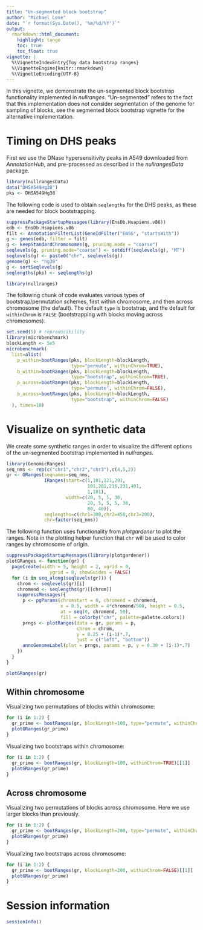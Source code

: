 ```yaml
---
title: "Un-segmented block bootstrap"
author: "Michael Love"
date: "`r format(Sys.Date(), '%m/%d/%Y')`"
output:
  rmarkdown::html_document:
    highlight: tango
    toc: true
    toc_float: true
vignette: |
  %\VignetteIndexEntry{Toy data bootstrap ranges}
  %\VignetteEngine{knitr::rmarkdown}
  %\VignetteEncoding{UTF-8}
---
```


In this vignette, we demonstrate the un-segmented block bootstrap
functionality implemented in *nullranges*. "Un-segmented" refers to
the fact that this implementation does not consider segmentation of
the genome for sampling of blocks, see the segmented block bootstrap
vignette for the alternative implementation.

# Timing on DHS peaks

First we use the DNase hypersensitivity peaks in A549 downloaded from
*AnnotationHub*, and pre-processed as described in the
*nullrangesData* package.

```r
library(nullrangesData)
data("DHSA549Hg38")
pks <- DHSA549Hg38
```

The following code is used to obtain `seqlengths` for the DHS peaks,
as these are needed for block bootstrapping.

```r
suppressPackageStartupMessages(library(EnsDb.Hsapiens.v86))
edb <- EnsDb.Hsapiens.v86
filt <- AnnotationFilterList(GeneIdFilter("ENSG", "startsWith"))
g <- genes(edb, filter = filt)
g <- keepStandardChromosomes(g, pruning.mode = "coarse")
seqlevels(g, pruning.mode="coarse") <- setdiff(seqlevels(g), "MT")
seqlevels(g) <- paste0("chr", seqlevels(g))
genome(g) <- "hg38"
g <- sortSeqlevels(g)
seqlengths(pks) <- seqlengths(g)
```

```r
library(nullranges)
```

The following chunk of code evaluates various types of
bootstrap/permutation schemes, first within chromosome, and then
across chromosome (the default). The default `type` is bootstrap, and
the default for `withinChrom` is `FALSE` (bootstrapping with blocks
moving across chromosomes).

```r
set.seed(5) # reproducibility
library(microbenchmark)
blockLength <- 5e5
microbenchmark(
  list=alist(
    p_within=bootRanges(pks, blockLength=blockLength,
                        type="permute", withinChrom=TRUE),
    b_within=bootRanges(pks, blockLength=blockLength,
                        type="bootstrap", withinChrom=TRUE),
    p_across=bootRanges(pks, blockLength=blockLength,
                        type="permute", withinChrom=FALSE),
    b_across=bootRanges(pks, blockLength=blockLength,
                        type="bootstrap", withinChrom=FALSE)
  ), times=10)
```

# Visualize on synthetic data

We create some synthetic ranges in order to visualize the different
options of the un-segmented bootstrap implemented in *nullranges*.

```r
library(GenomicRanges)
seq_nms <- rep(c("chr1","chr2","chr3"),c(4,5,2))
gr <- GRanges(seqnames=seq_nms,
              IRanges(start=c(1,101,121,201,
                              101,201,216,231,401,
                              1,101),
                      width=c(20, 5, 5, 30,
                              20, 5, 5, 5, 30,
                              80, 40)),
              seqlengths=c(chr1=300,chr2=450,chr3=200),
              chr=factor(seq_nms))
```

The following function uses functionality from *plotgardener* to plot
the ranges.  Note in the plotting helper function that `chr` will be
used to color ranges by chromosome of origin.


```r
suppressPackageStartupMessages(library(plotgardener))
plotGRanges <- function(gr) {
  pageCreate(width = 5, height = 2, xgrid = 0,
                ygrid = 0, showGuides = FALSE)
  for (i in seq_along(seqlevels(gr))) {
    chrom <- seqlevels(gr)[i]
    chromend <- seqlengths(gr)[[chrom]]
    suppressMessages({
      p <- pgParams(chromstart = 0, chromend = chromend,
                    x = 0.5, width = 4*chromend/500, height = 0.5,
                    at = seq(0, chromend, 50),
                    fill = colorby("chr", palette=palette.colors))
      prngs <- plotRanges(data = gr, params = p,
                          chrom = chrom,
                          y = 0.25 + (i-1)*.7,
                          just = c("left", "bottom"))
      annoGenomeLabel(plot = prngs, params = p, y = 0.30 + (i-1)*.7)
    })
  }
}
```

```r
plotGRanges(gr)
```

## Within chromosome

Visualizing two permutations of blocks within chromosome:

```r
for (i in 1:2) {
  gr_prime <- bootRanges(gr, blockLength=100, type="permute", withinChrom=TRUE)[[1]]
  plotGRanges(gr_prime)
}
```

Visualizing two bootstraps within chromosome:

```r
for (i in 1:2) {
  gr_prime <- bootRanges(gr, blockLength=100, withinChrom=TRUE)[[1]]
  plotGRanges(gr_prime)
}
```

## Across chromosome

Visualizing two permutations of blocks across chromosome. Here we use
larger blocks than previously.

```r
for (i in 1:2) {
  gr_prime <- bootRanges(gr, blockLength=200, type="permute", withinChrom=FALSE)[[1]]
  plotGRanges(gr_prime)
}
```

Visualizing two bootstraps across chromosome:

```r
for (i in 1:2) {
  gr_prime <- bootRanges(gr, blockLength=200, withinChrom=FALSE)[[1]]
  plotGRanges(gr_prime)
}
```

# Session information

```r
sessionInfo()
```
